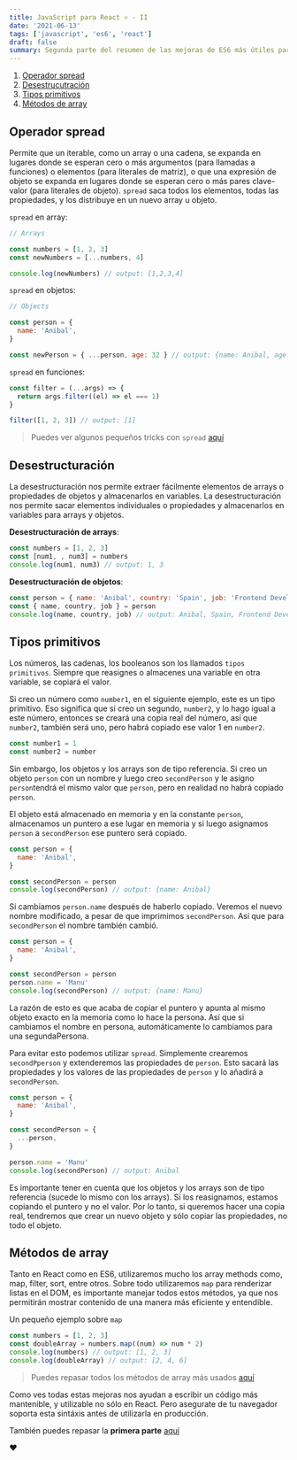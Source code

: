 ```yaml
---
title: JavaScript para React ⚛️ - II
date: '2021-06-13'
tags: ['javascript', 'es6', 'react']
draft: false
summary: Segunda parte del resumen de las mejoras de ES6 más útiles para React
---
```


1. [Operador spread](/blog/javascript/js-react-dos#spread)
2. [Desestrucutración](/blog/javascript/js-react-dos#destructuracion)
3. [Tipos primitivos](/blog/javascript/js-react-dos#tipos-primitivos)
4. [Métodos de array](/blog/javascript/js-react-dos#metodos-array)

<section id="spread">

## Operador spread

Permite que un iterable, como un array o una cadena, se expanda en lugares donde se esperan cero o más argumentos (para llamadas a funciones) o elementos (para literales de matriz), o que una expresión de objeto se expanda en lugares donde se esperan cero o más pares clave-valor (para literales de objeto). `spread` saca todos los elementos, todas las propiedades, y los distribuye en un nuevo array u objeto.

`spread` en array:

```javascript
// Arrays

const numbers = [1, 2, 3]
const newNumbers = [...numbers, 4]

console.log(newNumbers) // output: [1,2,3,4]
```

`spread` en objetos:

```javascript
// Objects

const person = {
  name: 'Anibal',
}

const newPerson = { ...person, age: 32 } // output: {name: Anibal, age: 32}
```

`spread` en funciones:

```javascript
const filter = (...args) => {
  return args.filter((el) => el === 1)
}

filter([1, 2, 3]) // output: [1]
```

> Puedes ver algunos pequeños tricks con `spread` [aquí](/blog/javascript/spread-tricks)

</section>
<section id="desestruturacion">

## Desestructuración

La desestructuración nos permite extraer fácilmente elementos de arrays o propiedades de objetos y almacenarlos en variables. La desestructuración nos permite sacar elementos individuales o propiedades y almacenarlos en variables para arrays y objetos.

**Desestructuración de arrays**:

```javascript
const numbers = [1, 2, 3]
const [num1, , num3] = numbers
console.log(num1, num3) // output: 1, 3
```

**Desestructuración de objetos**:

```javascript
const person = { name: 'Anibal', country: 'Spain', job: 'Frontend Developer' }
const { name, country, job } = person
console.log(name, country, job) // output: Anibal, Spain, Frontend Developer
```

</section>
<section id="tipos-primitivos">

## Tipos primitivos

Los números, las cadenas, los booleanos son los llamados `tipos primitivos`. Siempre que reasignes o almacenes una variable en otra variable, se copiará el valor.

Si creo un número como `number1`, en el siguiente ejemplo, este es un tipo primitivo. Eso significa que si creo un segundo, `number2`, y lo hago igual a este número, entonces se creará una copia real del número, así que `number2`, también será uno, pero habrá copiado ese valor 1 en `number2`.

```javascript
const number1 = 1
const number2 = number
```

Sin embargo, los objetos y los arrays son de tipo referencia. Si creo un objeto `person` con un nombre y luego creo `secondPerson` y le asigno `person`tendrá el mismo valor que `person`, pero en realidad no habrá copiado `person`.

El objeto está almacenado en memoria y en la constante `person`, almacenamos un puntero a ese lugar en memoria y si luego asignamos `person` a `secondPerson` ese puntero será copiado.

```javascript
const person = {
  name: 'Anibal',
}

const secondPerson = person
console.log(secondPerson) // output: {name: Anibal}
```

Si cambiamos `person.name` después de haberlo copiado. Veremos el nuevo nombre modificado, a pesar de que imprimimos `secondPerson`. Así que para `secondPerson` el nombre también cambió.

```javascript
const person = {
  name: 'Anibal',
}

const secondPerson = person
person.name = 'Manu'
console.log(secondPerson) // output: {name: Manu}
```

La razón de esto es que acaba de copiar el puntero y apunta al mismo objeto exacto en la memoria como lo hace la persona. Así que si cambiamos el nombre en persona, automáticamente lo cambiamos para una segundaPersona.

Para evitar esto podemos utilizar `spread`. Simplemente crearemos `secondPperson` y extenderemos las propiedades de `person`. Esto sacará las propiedades y los valores de las propiedades de `person` y lo añadirá a `secondPerson`.

```javascript
const person = {
  name: 'Anibal',
}

const secondPerson = {
  ...person,
}

person.name = 'Manu'
console.log(secondPerson) // output: Anibal
```

Es importante tener en cuenta que los objetos y los arrays son de tipo referencia (sucede lo mismo con los arrays). Si los reasignamos, estamos copiando el puntero y no el valor. Por lo tanto, si queremos hacer una copia real, tendremos que crear un nuevo objeto y sólo copiar las propiedades, no todo el objeto.

</section>
<section id="metodos-array"></section>

## Métodos de array

Tanto en React como en ES6, utilizaremos mucho los array methods como, map, filter, sort, entre otros. Sobre todo utilizaremos `map` para renderizar listas en el DOM, es importante manejar todos estos métodos, ya que nos permitirán mostrar contenido de una manera más eficiente y entendible.

Un pequeño ejemplo sobre `map`

```javascript
const numbers = [1, 2, 3]
const doubleArray = numbers.map((num) => num * 2)
console.log(numbers) // output: [1, 2, 3]
console.log(doubleArray) // output: [2, 4, 6]
```

> Puedes repasar todos los métodos de array más usados [aquí](/blog/javascript/array-methods)

Como ves todas estas mejoras nos ayudan a escribir un código más mantenible, y utilizable no sólo en React. Pero asegurate de tu navegador soporta esta sintáxis antes de utilizarla en producción.

También puedes repasar la **primera parte** [aquí](/blog/javascript/js-react-uno)

❤️
